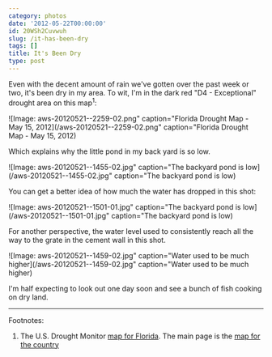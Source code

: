 ```yaml
---
category: photos
date: '2012-05-22T00:00:00'
id: 20WSh2Cuvwuh
slug: /it-has-been-dry
tags: []
title: It's Been Dry
type: post
---
```


Even with the decent amount of rain we've gotten over the past week or two, it's been dry in my area. To wit, I'm in the dark red "D4 - Exceptional" drought area on this map<sup>1</sup>:

![Image: aws-20120521--2259-02.png" caption="Florida Drought Map - May 15, 2012](/aws-20120521--2259-02.png" caption="Florida Drought Map - May 15, 2012)

Which explains why the little pond in my back yard is so low.

![Image: aws-20120521--1455-02.jpg" caption="The backyard pond is low](/aws-20120521--1455-02.jpg" caption="The backyard pond is low)

You can get a better idea of how much the water has dropped in this shot:

![Image: aws-20120521--1501-01.jpg" caption="The backyard pond is low](/aws-20120521--1501-01.jpg" caption="The backyard pond is low)

For another perspective, the water level used to consistently reach all the way to the grate in the cement wall in this shot.

![Image: aws-20120521--1459-02.jpg" caption="Water used to be much higher](/aws-20120521--1459-02.jpg" caption="Water used to be much higher)

I'm half expecting to look out one day soon and see a bunch of fish cooking on dry land.

---


Footnotes:

1. The U.S. Drought Monitor [map for Florida][1]. The main page is the [map for the country][2]



[1]: http://droughtmonitor.unl.edu/DM_state.htm?FL,SE

[2]: http://droughtmonitor.unl.edu/monitor.html
